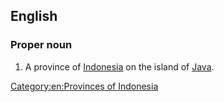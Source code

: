 ==English==
{{wikipedia}}

===Proper noun===
{{en-proper noun}}

# A province of [[Indonesia]] on the island of [[Java]].

[[Category:en:Provinces of Indonesia]]